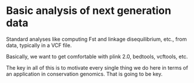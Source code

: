 # Basic analysis of next generation data

Standard analyses like computing Fst and linkage disequilibrium, etc., from
data, typically in a VCF file.

Basically, we want to get comfortable with plink 2.0, bedtools, vcftools, etc.

The key in all of this is to motivate every single thing we do here in terms of an
application in conservation genomics.  That is going to be key.  